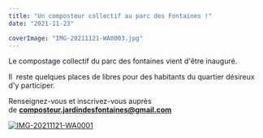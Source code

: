 ```yaml
---
title: "Un composteur collectif au parc des Fontaines !"
date: "2021-11-23"

coverImage: "IMG-20211121-WA0003.jpg"
---
```


Le compostage collectif du parc des fontaines vient d'être inauguré.

Il  reste quelques places de libres pour des habitants du quartier désireux d'y participer. 

Renseignez-vous et inscrivez-vous auprès de **[composteur.jardindesfontaines@gmail.com](mailto:composteur.jardindesfontaines@gmail.com)**

[![IMG-20211121-WA0001](/uploads/IMG-20211121-WA0001-1024x768.jpg)](http://fontaines-garonne.fr/wp-content/uploads/2021/11/IMG-20211121-WA0001.jpg)
